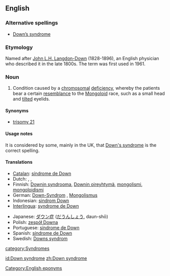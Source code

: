 {{wikipedia}}
==English==

===Alternative spellings===
*[[Down's syndrome|Down’s syndrome]]

===Etymology===
Named after [[w:John Langdon-Down|John L.H. Langdon-Down]] (1828-1896), an English physician who described it in the late 1800s. The term was first used in 1961.

===Noun===
{{en-noun|sg=[[Down]] [[syndrome]]|-}}

# {{teratology}} Condition caused by a [[chromosomal]] [[deficiency]], whereby the patients bear a certain [[resemblance]] to the [[Mongoloid]] race, such as a small head and [[tilt]]ed eyelids.

====Synonyms====
*[[trisomy 21]]

====Usage notes====
It is considered by some, mainly in the UK, that [[Down's syndrome]] is the correct spelling.

====Translations====
{{trans-top|condition caused by chromosomal deficiency}}
*[[Catalan]]: [[síndrome de Down]] {{f}}
*Dutch: {{t|nl|syndroom van Down|n}}, {{t|nl|downsyndroom}} {{n}}, {{t|nl|mongolisme}} {{n}}
*Finnish: [[Downin syndrooma]], [[Downin oireyhtymä]], [[mongolismi]], [[mongoloidismi]]
*German: [[Down-Syndrom]] {{n}}, [[Mongolismus]] {{m}}
*Indonesian: [[sindrom Down]]
*[[Interlingua]]: [[syndrome de Down]]
{{trans-mid}}
*Japanese: [[ダウン症]] ([[だうんしょう]], daun-shō)
*Polish: [[zespół Downa]]
*Portuguese: [[síndrome de Down]] {{f}}
*Spanish: [[síndrome de Down]] {{m}}
*Swedish: [[Downs syndrom]]
{{trans-bottom}}

[[Category:English eponyms]]
[[category:Syndromes]]

[[id:Down syndrome]]
[[zh:Down syndrome]]